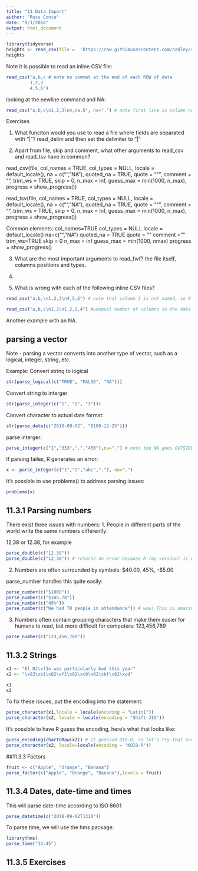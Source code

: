 ```yaml
---
title: "11 Data Import"
author: "Russ Conte"
date: "9/1/2018"
output: html_document
---
```


```r
library(tidyverse)
heights <- read_csv(file =  'https://raw.githubusercontent.com/hadley/r4ds/master/data/heights.csv') #yay!
heights

```

Note it is possible to read an inline CSV file:

```r
read_csv("a,b,c # note no commat at the end of each ROW of data
         1,2,3
         4,5,6")
```

looking at the newline command and NA:

```r
read_csv("a,b,c\n1,2,3\n4,na,6", na=".") # note first line is column names
```

Exercises

1. What funciton would you use to read a file where fields are separated with "|"?
read_delim and then set the delimiter to "|"

2. Apart from file, skip and comment, what other arguments to read_csv and read_tsv have in common?

read_csv(file, col_names = TRUE, col_types = NULL,
  locale = default_locale(), na = c("", "NA"), quoted_na = TRUE,
  quote = "\"", comment = "", trim_ws = TRUE, skip = 0, n_max = Inf,
  guess_max = min(1000, n_max), progress = show_progress())
  
read_tsv(file, col_names = TRUE, col_types = NULL,
  locale = default_locale(), na = c("", "NA"), quoted_na = TRUE,
  quote = "\"", comment = "", trim_ws = TRUE, skip = 0, n_max = Inf,
  guess_max = min(1000, n_max), progress = show_progress())
  
Common elements:
col_names=TRUE
col_types = NULL
locale = default_locale()
na=c("", "NA")
quoted_na = TRUE
quote = "\"
comment = ""
trim_ws=TRUE
skip = 0
n_max = inf
guess_max = min(1000, nmax)
progress = show_progress()

3. What are the most important arguments to read_fwf?
the file itself, columns positions and types.

4.

5. What is wrong with each of the following inline CSV files?

```r
read_csv("a,b,\n1,2,3\n4,5,6") # note that column 3 is not named, so R gives it the name X3
```

```r
read_csv("a,b,c\n1,2\n1,2,3,4") #unequal number of columns in the data as parsed results in NA
```

Another example with an NA.

## parsing a vector

Note - parsing a vector converts into another type of vector, such as a logical, integer, string, etc.

Example: Convert string to logical
```r
str(parse_logical(c("TRUE", "FALSE", "NA")))
```

Convert string to interger
```r
str(parse_integer(c("1", "2", "3")))
```

Convert character to actual date format:
```r
str(parse_date(c("2018-09-02", "0100-12-25")))
```

parse interger:
```r
parse_integer(c("1","333",".","456"),na=".") # note the NA goes OUTSIDE of the data
```

If parsing failes, R generates an error:

```r
x <- parse_integer(c("1","2","abc","."), na=".")
```

It's possible to use problems() to address parsing issues:
```r
problems(x)
```

## 11.3.1 Parsing numbers

There exist three issues with numbers:
1. People in different parts of the world write the same numbers differently:

12,38 or 12.38, for example

```r
parse_double(c("12.38"))
parse_double(c("12,30")) # returns an error because R (my version) is coded for the USA.
```

2. Numbers are often surrounded by symbols:
$40.00, 45%, -$5.00

parse_number handles this quite easily:
```r
parse_number(c("$1000"))
parse_number(c("$345.78"))
parse_number(c("45%"))
parse_number(c("We had 78 people in attendance")) # wow! This is amazing! Wowsie!
```



3. Numbers often contain grouping characters that make them easier for humans to read, but more difficult for computers:
123,456,789

```r
parse_number(c("123,456,789"))
```

## 11.3.2 Strings

```r
x1 <- "El Ni\xf1o was particularly bad this year"
x2 <- "\x82\xb1\x82\xf1\x82\xc9\x82\xbf\x82\xcd"

x1
x2
```

To fix these issues, put the encoding into the statement:

```r
parse_character(x1,locale = locale(encoding = "Latin1"))
parse_character(x2, locale = locale(encoding = "Shift-JIS"))
```

It's possible to have R guess the encoding, here's what that looks like:

```r
guess_encoding(charToRaw(x2)) # it guessed OI8-R, so let's try that one:
parse_character(x2, locale=locale(encoding = "KOI8-R"))
```

##11.3.3 Factors

```r
fruit <- c("Apple", "Orange", "Banana")
parse_factor(c("Apple", "Orange", "Banana"),levels = fruit)
```

## 11.3.4 Dates, date-time and times

This will parse date-time according to ISO 8601

```r
parse_datetime(c("2018-09-02T1310"))
```

To parse time, we will use the hms package:

```r
library(hms)
parse_time("15:45")

```

## 11.3.5 Exercises